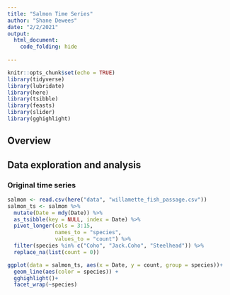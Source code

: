 ```yaml
---
title: "Salmon Time Series"
author: "Shane Dewees"
date: "2/2/2021"
output: 
  html_document:
    code_folding: hide
  
---
```


```r
knitr::opts_chunk$set(echo = TRUE)
library(tidyverse)
library(lubridate)
library(here)
library(tsibble)
library(feasts)
library(slider)
library(gghighlight)
```

## Overview

## Data exploration and analysis {.tabset .tabset-fade .tabset-pills}

### Original time series

```r
salmon <- read.csv(here("data", "willamette_fish_passage.csv"))
salmon_ts <- salmon %>% 
  mutate(Date = mdy(Date)) %>% 
  as_tsibble(key = NULL, index = Date) %>% 
  pivot_longer(cols = 3:15, 
               names_to = "species", 
               values_to = "count") %>% 
  filter(species %in% c("Coho", "Jack.Coho", "Steelhead")) %>% 
  replace_na(list(count = 0))

ggplot(data = salmon_ts, aes(x = Date, y = count, group = species))+
  geom_line(aes(color = species)) +
  gghighlight()+ 
  facet_wrap(~species)
```

